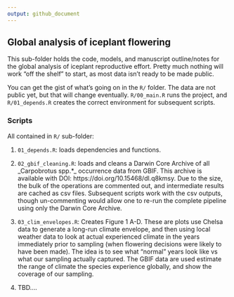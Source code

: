 ```yaml
---
output: github_document
---
```


## Global analysis of iceplant flowering

This sub-folder holds the code, models, and manuscript outline/notes for the global analysis of iceplant reproductive effort. Pretty much nothing will work "off the shelf" to start, as most data isn't ready to be made public.

You can get the gist of what's going on in the `R/` folder. The data are not public yet, but that will change eventually. `R/00_main.R` runs the project, and `R/01_depends.R` creates the correct environment for subsequent scripts.


### Scripts

All contained in `R/` sub-folder:

1. `01_depends.R`: loads dependencies and functions.

2. `02_gbif_cleaning.R`: loads and cleans a Darwin Core Archive of all _Carpobrotus spp.*_ occurrence data from GBIF. This archive is available with DOI: https://doi.org/10.15468/dl.q8kmsy. Due to the size, the bulk of the operations are commented out, and intermediate results are cached as csv files. Subsequent scripts work with the csv outputs, though un-commenting would allow one to re-run the complete pipeline using only the Darwin Core Archive. 

3. `03_clim_envelopes.R`: Creates Figure 1 A-D. These are plots use Chelsa data to generate a long-run climate envelope, and then using local weather data to look at actual experienced climate in the years immediately prior to sampling (when flowering decisions were likely to have been made). The idea is to see what "normal" years look like vs what our sampling actually captured. The GBIF data are used estimate the range of climate the species experience globally, and show the coverage of our sampling.

4. TBD....